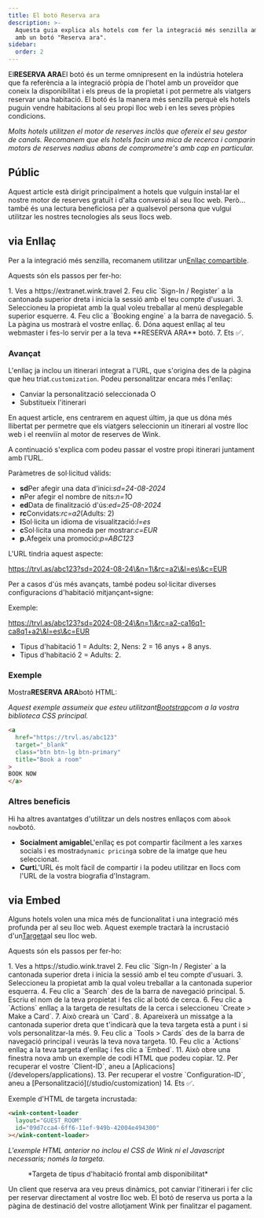 ```yaml
---
title: El botó Reserva ara
description: >-
  Aquesta guia explica als hotels com fer la integració més senzilla amb Wink
  amb un botó "Reserva ara".
sidebar:
  order: 2
---
```


El**RESERVA ARA**El botó és un terme omnipresent en la indústria hotelera que fa referència a la integració pròpia de l'hotel amb un proveïdor que coneix la disponibilitat i els preus de la propietat i pot permetre als viatgers reservar una habitació. El botó és la manera més senzilla perquè els hotels puguin vendre habitacions al seu propi lloc web i en les seves pròpies condicions.

*Molts hotels utilitzen el motor de reserves inclòs que ofereix el seu gestor de canals. Recomanem que els hotels facin una mica de recerca i comparin motors de reserves nadius abans de comprometre's amb cap en particular.*

## Públic

Aquest article està dirigit principalment a hotels que vulguin instal·lar el nostre motor de reserves gratuït i d'alta conversió al seu lloc web.
Però... també és una lectura beneficiosa per a qualsevol persona que vulgui utilitzar les nostres tecnologies als seus llocs web.

## via Enllaç

Per a la integració més senzilla, recomanem utilitzar un[Enllaç compartible](/studio/shareable-links).

Aquests són els passos per fer-ho:

<Steps>
  1. Ves a https://extranet.wink.travel
  2. Feu clic `Sign-In / Register` a la cantonada superior dreta i inicia la sessió amb el teu compte d'usuari.
  3. Seleccioneu la propietat amb la qual voleu treballar al menú desplegable superior esquerre.
  4. Feu clic a `Booking engine` a la barra de navegació.
  5. La pàgina us mostrarà el vostre enllaç.
  6. Dóna aquest enllaç al teu webmaster i fes-lo servir per a la teva **RESERVA ARA** botó.
  7. Ets ✅.
</Steps>


### Avançat

L'enllaç ja inclou un itinerari integrat a l'URL, que s'origina des de la pàgina que heu triat.`customization`.
Podeu personalitzar encara més l'enllaç:

* Canviar la personalització seleccionada O
* Substitueix l'itinerari

En aquest article, ens centrarem en aquest últim, ja que us dóna més llibertat per permetre que els viatgers seleccionin un itinerari al vostre lloc web i el reenviïn al motor de reserves de Wink.

A continuació s'explica com podeu passar el vostre propi itinerari juntament amb l'URL.

Paràmetres de sol·licitud vàlids:

* **sd**Per afegir una data d'inici:*sd=24-08-2024*
* **n**Per afegir el nombre de nits:*n=1*O
* **ed**Data de finalització d'ús:*ed=25-08-2024*
* **rc**Convidats:*rc=a2*(Adults: 2)
* **l**Sol·licita un idioma de visualització:*l=es*
* **c**Sol·licita una moneda per mostrar:*c=EUR*
* **p.**&#x41;fegeix una promoció:*p=ABC123*

L'URL tindria aquest aspecte:

https://trvl.as/abc123?sd=2024-08-24\&n=1\&rc=a2\&l=es\&c=EUR

Per a casos d'ús més avançats, també podeu sol·licitar diverses configuracions d'habitació mitjançant`+`signe:

Exemple:

https://trvl.as/abc123?sd=2024-08-24\&n=1\&rc=a2-ca16q1-ca8q1+a2\&l=es\&c=EUR

* Tipus d'habitació 1 = Adults: 2, Nens: 2 = 16 anys + 8 anys.
* Tipus d'habitació 2 = Adults: 2.

### Exemple

Mostra**RESERVA ARA**botó HTML:

*Aquest exemple assumeix que esteu utilitzant[Bootstrap](https://getbootstrap.com)com a la vostra biblioteca CSS principal.*

```html
<a 
  href="https://trvl.as/abc123" 
  target="_blank" 
  class="btn btn-lg btn-primary" 
  title="Book a room"
>
BOOK NOW
</a>
```

### Altres beneficis

Hi ha altres avantatges d'utilitzar un dels nostres enllaços com a`book now`botó.

* **Socialment amigable**L'enllaç es pot compartir fàcilment a les xarxes socials i es mostra`dynamic pricing`a sobre de la imatge que heu seleccionat.
* **Curt**L'URL és molt fàcil de compartir i la podeu utilitzar en llocs com l'URL de la vostra biografia d'Instagram.

## via Embed

Alguns hotels volen una mica més de funcionalitat i una integració més profunda per al seu lloc web. Aquest exemple tractarà la incrustació d'un[Targeta](/studio/cards)al seu lloc web.

Aquests són els passos per fer-ho:

<Steps>
  1. Ves a https://studio.wink.travel
  2. Feu clic `Sign-In / Register` a la cantonada superior dreta i inicia la sessió amb el teu compte d'usuari.
  3. Seleccioneu la propietat amb la qual voleu treballar a la cantonada superior esquerra.
  4. Feu clic a `Search` des de la barra de navegació principal.
  5. Escriu el nom de la teva propietat i fes clic al botó de cerca.
  6. Feu clic a `Actions` enllaç a la targeta de resultats de la cerca i seleccioneu `Create > Make a Card`.
  7. Això crearà un `Card`.
  8. Apareixerà un missatge a la cantonada superior dreta que t'indicarà que la teva targeta està a punt i si vols personalitzar-la més.
  9. Feu clic a `Tools > Cards` des de la barra de navegació principal i veuràs la teva nova targeta.
  10. Feu clic a `Actions` enllaç a la teva targeta d'enllaç i fes clic a `Embed`.
  11. Això obre una finestra nova amb un exemple de codi HTML que podeu copiar.
  12. Per recuperar el vostre `Client-ID`, aneu a [Aplicacions](/developers/applications).
  13. Per recuperar el vostre `Configuration-ID`, aneu a [Personalització](/studio/customization)
  14. Ets ✅.
</Steps>


Exemple d'HTML de targeta incrustada:

```html
<wink-content-loader
  layout="GUEST_ROOM"
  id="09d7cca4-6ff6-11ef-949b-42004e494300"
></wink-content-loader>
```

*L'exemple HTML anterior no inclou el CSS de Wink ni el Javascript necessaris; només la targeta.*

<figure>
  <CloudinaryImage width="350" height="829" resize="scale" quality="best" alt="Vista prèvia de la targeta" src="academy/card-example" errorImage="noimage_opaque_nyrtl0.png" />

  <figcaption>*Targeta de tipus d'habitació frontal amb disponibilitat*</figcaption>
</figure>


Un client que reserva ara veu preus dinàmics, pot canviar l'itinerari i fer clic per reservar directament al vostre lloc web. El botó de reserva us porta a la pàgina de destinació del vostre allotjament Wink per finalitzar el pagament.

